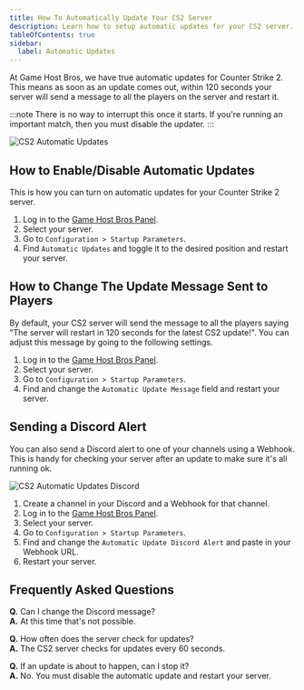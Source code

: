 ```yaml
---
title: How To Automatically Update Your CS2 Server
description: Learn how to setup automatic updates for your CS2 server.
tableOfContents: true
sidebar:
  label: Automatic Updates
---
```


At Game Host Bros, we have true automatic updates for Counter Strike 2. This means as soon as an update comes out, within 120 seconds your server will send a message to all the players on the server and restart it.

:::note
There is no way to interrupt this once it starts. If you're running an important match, then you must disable the updater.
:::

![CS2 Automatic Updates](../../../../assets/guide-images/cs2-auto-updates.png)

## How to Enable/Disable Automatic Updates

This is how you can turn on automatic updates for your Counter Strike 2 server.

1. Log in to the [Game Host Bros Panel](https://panel.gamehostbros.com/).
2. Select your server.
3. Go to `Configuration > Startup Parameters`.
4. Find `Automatic Updates` and toggle it to the desired position and restart your server.

## How to Change The Update Message Sent to Players

By default, your CS2 server will send the message to all the players saying "The server will restart in 120 seconds for the latest CS2 update!". You can adjust this message by going to the following settings.

1. Log in to the [Game Host Bros Panel](https://panel.gamehostbros.com/).
2. Select your server.
3. Go to `Configuration > Startup Parameters`.
4. Find and change the `Automatic Update Message` field and restart your server.

## Sending a Discord Alert

You can also send a Discord alert to one of your channels using a Webhook. This is handy for checking your server after an update to make sure it's all running ok.

![CS2 Automatic Updates Discord](../../../../assets/guide-images/cs2-auto-updates-discord.png)

1. Create a channel in your Discord and a Webhook for that channel.
2. Log in to the [Game Host Bros Panel](https://panel.gamehostbros.com/).
2. Select your server.
3. Go to `Configuration > Startup Parameters`.
4. Find and change the `Automatic Update Discord Alert` and paste in your Webhook URL.
5. Restart your server.

## Frequently Asked Questions

**Q.** Can I change the Discord message?  
**A.** At this time that's not possible.

**Q.** How often does the server check for updates?  
**A.** The CS2 server checks for updates every 60 seconds.

**Q.** If an update is about to happen, can I stop it?  
**A.** No. You must disable the automatic update and restart your server.